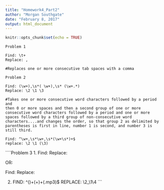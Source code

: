 ```yaml
---
title: "Homework4_Part2"
author: "Morgan Southgate"
date: "February 8, 2017"
output: html_document
---
```


```r
knitr::opts_chunk$set(echo = TRUE)
```

```
Problem 1

Find: \t+
Replace: ,

#Replaces one or more consecutive tab spaces with a comma

```

```
Problem 2

Find: (\w+),\s*( \w+),\s* (\w+.*)
Replace: \2 \1 \3

#Takes one or more consecutive word characters followed by a period and 
then 0 or more spaces and then a second group of one or more consecutive word characters followed by a period and one or more spaces followed by a third group of non-consecutive word characters....and changes the order, so that group 2 as delimited by parentheses is first in line, number 1 is second, and number 3 is still third. 

Find: ^\w+,\s*\w+,\s*(\w+\s*)+$
replace: \2 \1 (\3)
`````

````Problem 3
1. 
Find: \s*\d{3,4}
Replace: 

OR:

Find: \mp3
Replace: \mp3\n

2. FIND: ^(\d+)\s+(\w+\s*)+(.mp3)$
    REPLACE: \2_\1\4
```
